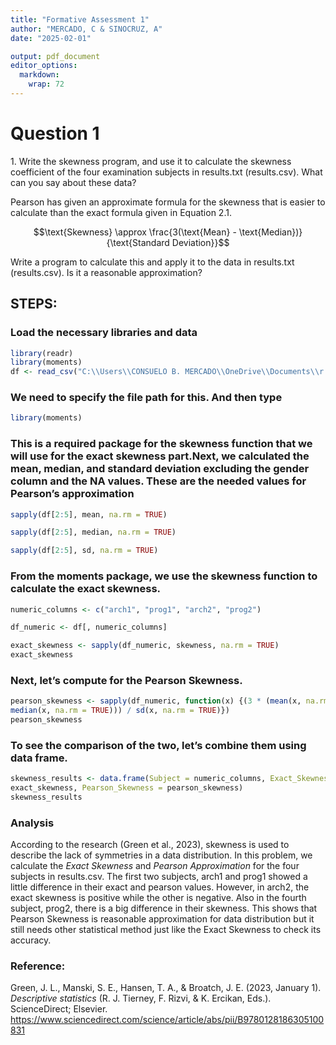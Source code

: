 ---
title: "Formative Assessment 1"
author: "MERCADO, C & SINOCRUZ, A"
date: "2025-02-01"

output: pdf_document
editor_options: 
  markdown: 
    wrap: 72
---

# Question 1

1\. Write the skewness program, and use it to calculate the skewness
coefficient of the four examination subjects in results.txt
(results.csv). What can you say about these data?

Pearson has given an approximate formula for the skewness that is easier
to calculate than the exact formula given in Equation 2.1.

$$\text{Skewness} \approx \frac{3(\text{Mean} - \text{Median})}{\text{Standard Deviation}}$$

Write a program to calculate this and apply it to the data in
results.txt (results.csv). Is it a reasonable approximation? 

## STEPS:

### Load the necessary libraries and data

```{r}
library(readr)
library(moments)
df <- read_csv("C:\\Users\\CONSUELO B. MERCADO\\OneDrive\\Documents\\r fas\\results.csv")

```

### We need to specify the file path for this. And then type

```{r}
library(moments)
```

### This is a required package for the skewness function that we will use for the exact skewness part.Next, we calculated the mean, median, and standard deviation excluding the gender column and the NA values. These are the needed values for Pearson's approximation

```{r}
sapply(df[2:5], mean, na.rm = TRUE)    

sapply(df[2:5], median, na.rm = TRUE) 

sapply(df[2:5], sd, na.rm = TRUE)

```

### From the moments package, we use the skewness function to calculate the exact skewness.

```{r}
numeric_columns <- c("arch1", "prog1", "arch2", "prog2") 

df_numeric <- df[, numeric_columns] 

exact_skewness <- sapply(df_numeric, skewness, na.rm = TRUE)
exact_skewness
```

### Next, let's compute for the Pearson Skewness.

```{r}
pearson_skewness <- sapply(df_numeric, function(x) {(3 * (mean(x, na.rm = TRUE) - 
median(x, na.rm = TRUE))) / sd(x, na.rm = TRUE)})
pearson_skewness
```

### To see the comparison of the two, let's combine them using data frame.

```{r}
skewness_results <- data.frame(Subject = numeric_columns, Exact_Skewness = 
exact_skewness, Pearson_Skewness = pearson_skewness)
skewness_results
```

### Analysis

According to the research (Green et al., 2023), skewness is used to
describe the lack of symmetries in a data distribution. In this problem,
we calculate the *Exact Skewness* and *Pearson Approximation* for the
four subjects in results.csv. The first two subjects, arch1 and prog1
showed a little difference in their exact and pearson values. However,
in arch2, the exact skewness is positive while the other is negative.
Also in the fourth subject, prog2, there is a big difference in their
skewness. This shows that Pearson Skewness is reasonable approximation
for data distribution but it still needs other statistical method just
like the Exact Skewness to check its accuracy.

### Reference:


Green, J. L., Manski, S. E., Hansen, T. A., & Broatch, J. E. (2023,
January 1). *Descriptive statistics* (R. J. Tierney, F. Rizvi, & K.
Ercikan, Eds.). ScienceDirect; Elsevier.
<https://www.sciencedirect.com/science/article/abs/pii/B9780128186305100831>
